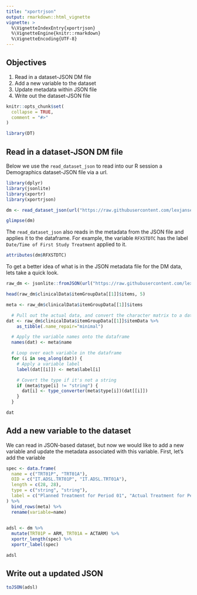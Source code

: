 ```yaml
---
title: "xportrjson"
output: rmarkdown::html_vignette
vignette: >
  %\VignetteIndexEntry{xportrjson}
  %\VignetteEngine{knitr::rmarkdown}
  %\VignetteEncoding{UTF-8}
---
```


## Objectives

1. Read in a dataset-JSON DM file
2. Add a new variable to the dataset
3. Update metadata within JSON file
4. Write out the dataset-JSON file


```r
knitr::opts_chunk$set(
  collapse = TRUE,
  comment = "#>"
)

library(DT)
```

## Read in a dataset-JSON DM file

Below we use the `read_dataset_json` to read into our R session a Demographics dataset-JSON file via a url. 


```r
library(dplyr)
library(jsonlite)
library(xportr)
library(xportrjson)

dm <- read_dataset_json(url("https://raw.githubusercontent.com/lexjansen/sas-papers/master/pharmasug-2022/json/sdtm/dm.json"))
```

```r
glimpse(dm)
```

The `read_dataset_json` also reads in the metadata from the JSON file and applies it to the dataframe.  For example, the variable `RFXSTDTC` has the label `Date/Time of First Study Treatment` applied to it.
 
```r
attributes(dm$RFXSTDTC)
```

To get a better idea of what is in the JSON metadata file for the DM data, lets take a quick look.

```r
raw_dm <- jsonlite::fromJSON(url("https://raw.githubusercontent.com/lexjansen/sas-papers/master/pharmasug-2022/json/sdtm/dm.json"), simplifyVector = TRUE)

head(raw_dm$clinicalData$itemGroupData[[1]]$items, 5)
```

```r
meta <- raw_dm$clinicalData$itemGroupData[[1]]$items

  # Pull out the actual data, and convert the character matrix to a dataframe
dat <- raw_dm$clinicalData$itemGroupData[[1]]$itemData %>%
    as_tibble(.name_repair="minimal")

  # Apply the variable names onto the dataframe
  names(dat) <- meta$name

  # Loop over each variable in the dataframe
  for (i in seq_along(dat)) {
    # Apply a variable label
    label(dat[[i]]) <- meta$label[i]

    # Covert the type if it's not a string
    if (meta$type[i] != "string") {
      dat[i] <- type_converter(meta$type[i])(dat[[i]])
    }
  }

dat
```
## Add a new variable to the dataset

We can read in JSON-based dataset, but now we would like to add a new variable and update the metadata associated with this variable.  First, let's add the variable 

```r
spec <- data.frame(
  name = c("TRT01P", "TRT01A"),
  OID = c("IT.ADSL.TRT01P", "IT.ADSL.TRT01A"),
  length = c(28, 28),
  type = c("string", "string"),
  label = c("Planned Treatment for Period 01", "Actual Treatment for Period 01")
) %>% 
  bind_rows(meta) %>% 
  rename(variable=name)
  

adsl <- dm %>%
  mutate(TRT01P = ARM, TRT01A = ACTARM) %>% 
  xportr_length(spec) %>% 
  xportr_label(spec)

adsl
```

## Write out a updated JSON

```r
toJSON(adsl)
```
